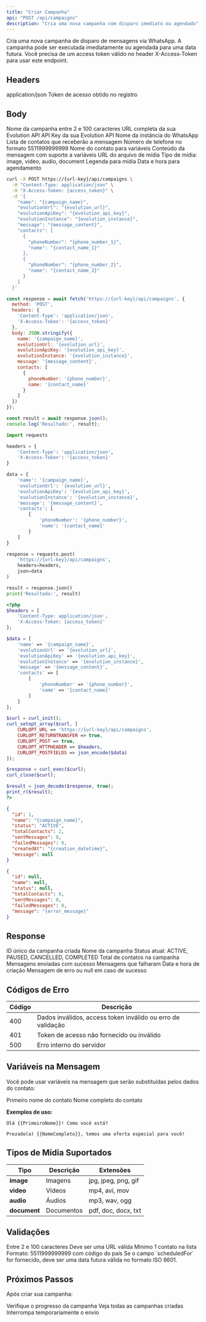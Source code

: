 ```yaml
---
title: "Criar Campanha"
api: "POST /api/campaigns"
description: "Cria uma nova campanha com disparo imediato ou agendado"
---
```


<Note>
Cria uma nova campanha de disparo de mensagens via WhatsApp. A campanha pode ser executada imediatamente ou agendada para uma data futura.
</Note>

<Warning>
Você precisa de um access token válido no header X-Access-Token para usar este endpoint.
</Warning>

## Headers

<ParamField header="Content-Type" type="string" required>
  application/json
</ParamField>

<ParamField header="X-Access-Token" type="string" required>
  Token de acesso obtido no registro
</ParamField>

## Body

<ParamField body="name" type="string" required>
  Nome da campanha entre 2 e 100 caracteres
</ParamField>

<ParamField body="evolutionUrl" type="string" required>
  URL completa da sua Evolution API
</ParamField>

<ParamField body="evolutionApiKey" type="string" required>
  API Key da sua Evolution API
</ParamField>

<ParamField body="evolutionInstance" type="string" required>
  Nome da instância do WhatsApp
</ParamField>

<ParamField body="contacts" type="array" required>
  Lista de contatos que receberão a mensagem

  <Expandable title="contacts[]">
    <ParamField body="phoneNumber" type="string" required>
      Número de telefone no formato 5511999999999
    </ParamField>
    <ParamField body="name" type="string">
      Nome do contato para variáveis
    </ParamField>
  </Expandable>
</ParamField>

<ParamField body="message" type="string" required>
  Conteúdo da mensagem com suporte a variáveis
</ParamField>

<ParamField body="mediaUrl" type="string">
  URL do arquivo de mídia
</ParamField>

<ParamField body="mediaType" type="string">
  Tipo de mídia: image, video, audio, document
</ParamField>

<ParamField body="caption" type="string">
  Legenda para mídia
</ParamField>

<ParamField body="scheduledFor" type="datetime">
  Data e hora para agendamento
</ParamField>

<RequestExample>

```bash cURL
curl -X POST https://{url-key}/api/campaigns \
  -H "Content-Type: application/json" \
  -H "X-Access-Token: {access_token}" \
  -d '{
    "name": "{campaign_name}",
    "evolutionUrl": "{evolution_url}",
    "evolutionApiKey": "{evolution_api_key}",
    "evolutionInstance": "{evolution_instance}",
    "message": "{message_content}",
    "contacts": [
      {
        "phoneNumber": "{phone_number_1}",
        "name": "{contact_name_1}"
      },
      {
        "phoneNumber": "{phone_number_2}",
        "name": "{contact_name_2}"
      }
    ]
  }'
```

```javascript JavaScript
const response = await fetch('https://{url-key}/api/campaigns', {
  method: 'POST',
  headers: {
    'Content-Type': 'application/json',
    'X-Access-Token': '{access_token}'
  },
  body: JSON.stringify({
    name: '{campaign_name}',
    evolutionUrl: '{evolution_url}',
    evolutionApiKey: '{evolution_api_key}',
    evolutionInstance: '{evolution_instance}',
    message: '{message_content}',
    contacts: [
      {
        phoneNumber: '{phone_number}',
        name: '{contact_name}'
      }
    ]
  })
});

const result = await response.json();
console.log('Resultado:', result);
```

```python Python
import requests

headers = {
    'Content-Type': 'application/json',
    'X-Access-Token': '{access_token}'
}

data = {
    'name': '{campaign_name}',
    'evolutionUrl': '{evolution_url}',
    'evolutionApiKey': '{evolution_api_key}',
    'evolutionInstance': '{evolution_instance}',
    'message': '{message_content}',
    'contacts': [
        {
            'phoneNumber': '{phone_number}',
            'name': '{contact_name}'
        }
    ]
}

response = requests.post(
    'https://{url-key}/api/campaigns',
    headers=headers,
    json=data
)

result = response.json()
print('Resultado:', result)
```

```php PHP
<?php
$headers = [
    'Content-Type: application/json',
    'X-Access-Token: {access_token}'
];

$data = [
    'name' => '{campaign_name}',
    'evolutionUrl' => '{evolution_url}',
    'evolutionApiKey' => '{evolution_api_key}',
    'evolutionInstance' => '{evolution_instance}',
    'message' => '{message_content}',
    'contacts' => [
        [
            'phoneNumber' => '{phone_number}',
            'name' => '{contact_name}'
        ]
    ]
];

$curl = curl_init();
curl_setopt_array($curl, [
    CURLOPT_URL => 'https://{url-key}/api/campaigns',
    CURLOPT_RETURNTRANSFER => true,
    CURLOPT_POST => true,
    CURLOPT_HTTPHEADER => $headers,
    CURLOPT_POSTFIELDS => json_encode($data)
]);

$response = curl_exec($curl);
curl_close($curl);

$result = json_decode($response, true);
print_r($result);
?>
```

</RequestExample>

<ResponseExample>

```json Sucesso (201 Created)
{
  "id": 1,
  "name": "{campaign_name}",
  "status": "ACTIVE",
  "totalContacts": 2,
  "sentMessages": 0,
  "failedMessages": 0,
  "createdAt": "{creation_datetime}",
  "message": null
}
```

```json Erro (400 Bad Request)
{
  "id": null,
  "name": null,
  "status": null,
  "totalContacts": 0,
  "sentMessages": 0,
  "failedMessages": 0,
  "message": "{error_message}"
}
```

</ResponseExample>

## Response

<ResponseField name="id" type="number">
  ID único da campanha criada
</ResponseField>

<ResponseField name="name" type="string">
  Nome da campanha
</ResponseField>

<ResponseField name="status" type="string">
  Status atual: ACTIVE, PAUSED, CANCELLED, COMPLETED
</ResponseField>

<ResponseField name="totalContacts" type="number">
  Total de contatos na campanha
</ResponseField>

<ResponseField name="sentMessages" type="number">
  Mensagens enviadas com sucesso
</ResponseField>

<ResponseField name="failedMessages" type="number">
  Mensagens que falharam
</ResponseField>

<ResponseField name="createdAt" type="datetime">
  Data e hora de criação
</ResponseField>

<ResponseField name="message" type="string">
  Mensagem de erro ou null em caso de sucesso
</ResponseField>

## Códigos de Erro

| Código | Descrição |
|--------|-----------|
| 400 | Dados inválidos, access token inválido ou erro de validação |
| 401 | Token de acesso não fornecido ou inválido |
| 500 | Erro interno do servidor |

## Variáveis na Mensagem

Você pode usar variáveis na mensagem que serão substituídas pelos dados do contato:

<CardGroup cols={2}>
  <Card title="{{PrimeiroNome}}" icon="user" color="#16a34a">
    Primeiro nome do contato
  </Card>
  <Card title="{{NomeCompleto}}" icon="users" color="#6366f1">
    Nome completo do contato
  </Card>
</CardGroup>

**Exemplos de uso:**

```
Olá {{PrimeiroNome}}! Como você está?
```

```
Prezado(a) {{NomeCompleto}}, temos uma oferta especial para você!
```

## Tipos de Mídia Suportados

| Tipo | Descrição | Extensões |
|------|-----------|-----------|
| **image** | Imagens | jpg, jpeg, png, gif |
| **video** | Vídeos | mp4, avi, mov |
| **audio** | Áudios | mp3, wav, ogg |
| **document** | Documentos | pdf, doc, docx, txt |

## Validações

<CardGroup cols={2}>
  <Card title="Nome da Campanha" icon="text" color="#16a34a">
    Entre 2 e 100 caracteres
  </Card>
  <Card title="URL Evolution" icon="link" color="#6366f1">
    Deve ser uma URL válida
  </Card>
  <Card title="Contatos" icon="users" color="#8b5cf6">
    Mínimo 1 contato na lista
  </Card>
  <Card title="Formato do Telefone" icon="phone" color="#f59e0b">
    Formato: 5511999999999 com código do país
  </Card>
</CardGroup>

<Note>
Se o campo `scheduledFor` for fornecido, deve ser uma data futura válida no formato ISO 8601.
</Note>

## Próximos Passos

Após criar sua campanha:

<CardGroup cols={3}>
  <Card title="Consultar Status" icon="magnifying-glass" href="/api-reference/campaigns/get">
    Verifique o progresso da campanha
  </Card>
  <Card title="Listar Campanhas" icon="list" href="/api-reference/campaigns/list">
    Veja todas as campanhas criadas
  </Card>
  <Card title="Pausar Campanha" icon="pause" href="/api-reference/campaigns/pause">
    Interrompa temporariamente o envio
  </Card>
</CardGroup>